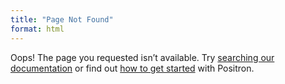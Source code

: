 ```yaml
---
title: "Page Not Found"
format: html
---
```


Oops! The page you requested isn't available. Try [searching our documentation](/404.qmd?q=%20&show-results=1) or find out [how to get started](welcome.qmd) with Positron.